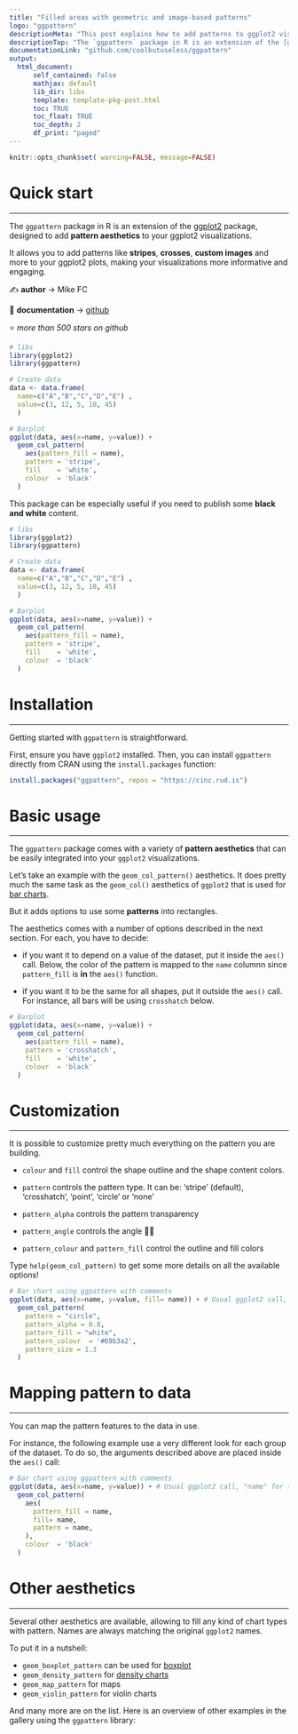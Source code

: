 ```yaml
---
title: "Filled areas with geometric and image-based patterns"
logo: "ggpattern"
descriptionMeta: "This post explains how to add patterns to ggplot2 visualizations with R and the ggpattern package. It provides several reproducible examples with explanation and R code."
descriptionTop: "The `ggpattern` package in R is an extension of the [ggplot2](https://r-graph-gallery.com/ggplot2-package.html) package, designed to add **pattern aesthetics** to your ggplot2 visualizations.<br/>This post showcases the **key features** of `ggpattern` and provides a set of **graph examples** using the package."
documentationLink: "github.com/coolbutuseless/ggpattern"
output:
  html_document:
      self_contained: false    
      mathjax: default
      lib_dir: libs
      template: template-pkg-post.html
      toc: TRUE
      toc_float: TRUE
      toc_depth: 2
      df_print: "paged"
---
```


```r
knitr::opts_chunk$set( warning=FALSE, message=FALSE)
```

<div class="container">


# Quick start
***
The `ggpattern` package in R is an extension of the [ggplot2](https://r-graph-gallery.com/ggplot2-package.html) package, designed to add **pattern aesthetics** to your ggplot2 visualizations.

<div class = "row">

<div class = "col-md-5  col-sm-12 align-self-center">

It allows you to add patterns like **stripes**, **crosses**, **custom images** and more to your ggplot2 plots, making your visualizations more informative and engaging. 


✍️ **author** &rarr; Mike FC

📘 **documentation** &rarr; [github](https://coolbutuseless.github.io/package-ggpattern/)

⭐️ *more than 500 stars on github*

</div>


<div class = "col-md-7  col-sm-12">
```r
# libs
library(ggplot2)
library(ggpattern)

# Create data
data <- data.frame(
  name=c("A","B","C","D","E") ,  
  value=c(3, 12, 5, 18, 45)
  )

# Barplot
ggplot(data, aes(x=name, y=value)) + 
  geom_col_pattern(
    aes(pattern_fill = name), 
    pattern = 'stripe',
    fill    = 'white',
    colour  = 'black'
  )
```
</div>
</div>

This package can be especially useful if you need to publish some **black and white** content.


```r
# libs
library(ggplot2)
library(ggpattern)

# Create data
data <- data.frame(
  name=c("A","B","C","D","E") ,  
  value=c(3, 12, 5, 18, 45)
  )

# Barplot
ggplot(data, aes(x=name, y=value)) + 
  geom_col_pattern(
    aes(pattern_fill = name), 
    pattern = 'stripe',
    fill    = 'white',
    colour  = 'black'
  )
```


# Installation
***
Getting started with `ggpattern` is straightforward. 

First, ensure you have `ggplot2` installed. Then, you can install `ggpattern` directly from CRAN using the `install.packages` function:

```r
install.packages("ggpattern", repos = "https://cinc.rud.is")
```


# Basic usage 
***
The `ggpattern` package comes with a variety of **pattern aesthetics** that can be easily integrated into your `ggplot2` visualizations.

Let's take an example with the `geom_col_pattern()` aesthetics. It does pretty much the same task as the `geom_col()` aesthetics of `ggplot2` that is used for [bar charts](https://r-graph-gallery.com/218-basic-barplots-with-ggplot2.html). 

But it adds options to use some **patterns** into rectangles.

The aesthetics comes with a number of options described in the next section. For each, you have to decide:

- if you want it to depend on a value of the dataset, put it inside the `aes()` call. Below, the color of the pattern is mapped to the `name` columnn since `pattern_fill` is **in** the `aes()` function.

- if you want it to be the same for all shapes, put it outside the `aes()` call. For instance, all bars will be using `crosshatch` below.

```r
# Barplot
ggplot(data, aes(x=name, y=value)) + 
  geom_col_pattern(
    aes(pattern_fill = name), 
    pattern = 'crosshatch',
    fill    = 'white',
    colour  = 'black'
  )
````



# Customization
***

It is possible to customize pretty much everything on the pattern you are building.

- `colour` and `fill` control the shape outline and the shape content colors.

- `pattern` controls the pattern type. It can be: 'stripe' (default), 'crosshatch', 'point', 'circle' or 'none'

- `pattern_alpha` controls the pattern transparency

- `pattern_angle` controls the angle 🤷‍♀️

- `pattern_colour` and `pattern_fill` control the outline and fill colors

Type `help(geom_col_pattern)` to get some more details on all the available options!


```r
# Bar chart using ggpattern with comments
ggplot(data, aes(x=name, y=value, fill= name)) + # Usual ggplot2 call, "name" for the x axis, "value" for the y axis
  geom_col_pattern(
    pattern = "circle",
    pattern_alpha = 0.8,
    pattern_fill = "white",
    pattern_colour  = '#69b3a2',
    pattern_size = 1.3
  )
```


# Mapping pattern to data
***
You can map the pattern features to the data in use. 

For instance, the following example use a very different look for each group of the dataset. To do so, the arguments described above are placed inside the `aes()` call:

```r
# Bar chart using ggpattern with comments
ggplot(data, aes(x=name, y=value)) + # Usual ggplot2 call, "name" for the x axis, "value" for the y axis
  geom_col_pattern(
    aes(
      pattern_fill = name,
      fill= name,
      pattern = name,
    ),  
    colour  = 'black'
  )
```


# Other aesthetics
***

Several other aesthetics are available, allowing to fill any kind of chart types with pattern. Names are always matching the original `ggplot2` names.

To put it in a nutshell:

- `geom_boxplot_pattern` can be used for [boxplot](https://r-graph-gallery.com/boxplot.html)
- `geom_density_pattern` for [density charts](https://r-graph-gallery.com/density-plot.html)
- `geom_map_pattern` for maps
- `geom_violin_pattern` for violin charts

And many more are on the list. Here is an overview of other examples in the gallery using the `ggpattern` library:

<!-- Close container -->
</div>
